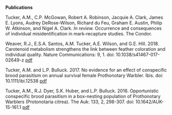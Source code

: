 __Publications__  
  
  
Tucker, A.M., C.P. McGowan, Robert A. Robinson, Jacquie A. Clark, James E. Lyons, Audrey DeRose-Wilson, Richard du Feu, Graham E. Austin, Philip W. Atkinson, and Nigel A. Clark. *In review.* Occurrence and consequences of individual misidentification in mark-recapture studies. The Condor.  
  
Weaver, R.J., E.S.A. Santos, A.M. Tucker, A.E. Wilson, and G.E. Hill. 2018. Carotenoid metabolism strengthens the link between feather coloration and individual quality. Nature Communications: 9, 1. doi: 10.1038/s41467-017-02649-z [pdf](files/Weaver-etal_2018.pdf)
  
Tucker, A.M. and L.P. Bulluck. 2017. No evidence for an effect of conspecific brood parasitism on annual survival female Prothonotary Warbler. Ibis. doi: 10.1111/ibi.12538 [pdf](files/Tucker-Bulluck_2017.pdf) 
  
Tucker, A.M., R.J. Dyer, S.K. Huber, and L.P. Bulluck. 2016. Opportunistic conspecific brood parasitism in a box-nesting population of Prothonotary Warblers (Protonotaria citrea). The Auk: 133, 2, 298-307. doi: 10.1642/AUK-15-161.1 [pdf](files/Tucker-etal_2016.pdf) 
  
